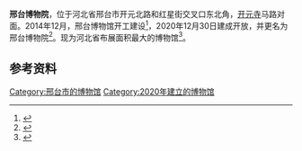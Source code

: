 {{Infobox Museum|name=邢台博物院|dissolved=|publictransit=|curator=|director=|visitors=|type=综合性博物馆|location={{CHN}}[[河北省|河北省]][[邢台市|邢台市]]开元北路181号(开元北路和红星街交叉口东北角)|established=2020年12月30日|image=Xingtai Museum (20201213).jpg|longitude=114.51013|latitude=37.07185|map_caption=位于[[邢台|邢台]]|map_type=|caption=建设时期的邢台博物院|imagesize=200px|website=}}
'''邢台博物院'''，位于河北省邢台市开元北路和红星街交叉口东北角，[[开元寺_(邢台)|开元寺]]马路对面。2014年12月，邢台博物馆开工建设<ref>{{Cite web|title=市博物馆昨日开工建设|url=http://www.xttv.com.cn/index/article/view/id/31684.html|accessdate=|author=|date=|format=|publisher=|language=}}</ref>，2020年12月30日建成开放，并更名为邢台博物院<ref>{{Cite web|title=邢台博物院正式对外开放|url=http://www.xtrb.cn/xt/2020-12/31/content_777052.htm|accessdate=|author=|date=|format=|publisher=|language=}}</ref>。现为河北省布展面积最大的博物馆<ref>{{Cite web|title=邢台将建成全省布展面积最大的博物馆|url=http://hebei.hebnews.cn/2019-04/11/content_7382622.htm|accessdate=|author=|date=|format=|publisher=|language=}}</ref>。

== 参考资料 ==
{{reflist}}

[[Category:邢台市的博物馆|Category:邢台市的博物馆]]
[[Category:2020年建立的博物馆|Category:2020年建立的博物馆]]
{{博物館小作品}}